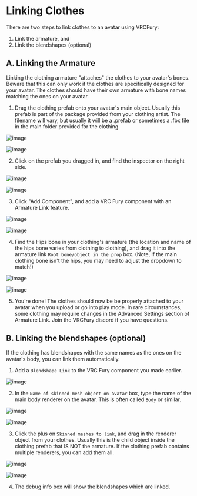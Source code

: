 # Linking Clothes

There are two steps to link clothes to an avatar using VRCFury:
1. Link the armature, and
1. Link the blendshapes (optional)

## A. Linking the Armature

Linking the clothing armature "attaches" the clothes to your avatar's bones. Beware that this can only work if the clothes are specifically designed for your avatar. The clothes should have their own armature with bone names matching the ones on your avatar.

1. Drag the clothing prefab onto your avatar's main object. Usually this prefab is part of the package provided from your clothing artist. The filename will vary, but usually it will be a .prefab or sometimes a .fbx file in the main folder provided for the clothing.

![image](assets/linking-clothes/230131953-9111baff-001c-4242-b681-130e49824e9f.png)

>>

![image](assets/linking-clothes/230132050-1744f6f3-2198-47de-8d47-ac31e406ba34.png)

2. Click on the prefab you dragged in, and find the inspector on the right side.

![image](assets/linking-clothes/230132154-146568b7-87ce-446b-887a-d1798dbfc02e.png)

![image](assets/linking-clothes/230132215-9b69760b-b4fa-404c-b091-dff886929c76.png)

3. Click "Add Component", and add a VRC Fury component with an Armature Link feature.

![image](assets/linking-clothes/230132323-fa7422c1-f883-4d3c-b498-ad100bf0a617.png)

![image](assets/linking-clothes/230132433-c5303b3a-00d2-4fd3-9b13-4edf71d0681e.png)

4. Find the Hips bone in your clothing's armature (the location and name of the hips bone varies from clothing to clothing), and drag it into the armature link `Root bone/object in the prop` box. (Note, if the main clothing bone isn't the hips, you may need to adjust the dropdown to match!)

![image](assets/linking-clothes/230132683-8d76bb60-4de3-4b24-bc05-fc53b145f98b.png)

![image](assets/linking-clothes/230132775-ecb27869-a61f-4f0f-82e3-7dcdc01d6b5b.png)

5. You're done! The clothes should now be be properly attached to your avatar when you upload or go into play mode. In rare circumstances, some clothing may require changes in the Advanced Settings section of Armature Link. Join the VRCFury discord if you have questions.

## B. Linking the blendshapes (optional)

If the clothing has blendshapes with the same names as the ones on the avatar's body, you can link them automatically.

1. Add a `Blendshape Link` to the VRC Fury component you made earlier.

![image](assets/linking-clothes/230133123-1c50e6c3-80e4-4240-b0c2-ddc1702c711f.png)

2. In the `Name of skinned mesh object on avatar` box, type the name of the main body renderer on the avatar. This is often called `Body` or similar.

![image](assets/linking-clothes/230133360-6ce020fd-f479-4ec2-929b-614635d69234.png)

![image](assets/linking-clothes/230133401-4ab09f83-1597-470d-855f-d40e4ed56909.png)

3. Click the plus on `Skinned meshes to link`, and drag in the renderer object from your clothes. Usually this is the child object inside the clothing prefab that IS NOT the armature. If the clothing prefab contains multiple renderers, you can add them all.

![image](assets/linking-clothes/230133576-b00cdb08-c061-428c-aa4f-29651c46b5be.png)

![image](assets/linking-clothes/230133626-e9c6f7b1-3419-4c22-836f-33fd0cecfe61.png)

4. The debug info box will show the blendshapes which are linked.
